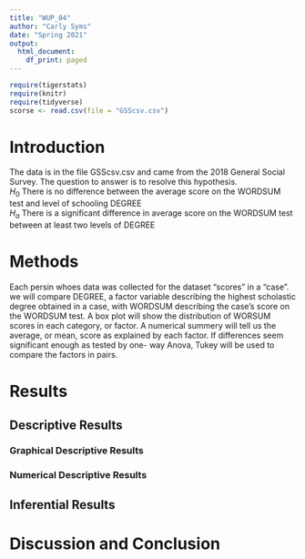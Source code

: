 ```yaml
---
title: "WUP_04"
author: "Carly Syms"
date: "Spring 2021"
output:
  html_document:
    df_print: paged
---
```


```r
require(tigerstats)
require(knitr)
require(tidyverse)
scorse <- read.csv(file = "GSScsv.csv")

```

# Introduction

<!--In this section you explain what you are trying to show.  Where did the data come from?  What is the research or other question you are trying to answer?!-->

The data is in the file GSScsv.csv and came from the 2018 General Social Survey.  The question to answer is to resolve this hypothesis.  
$H_0$ There is no difference between the average score on the WORDSUM test and level of schooling DEGREE  
$H_a$ There is a significant difference in average score on the WORDSUM test between at least two levels of DEGREE  

# Methods

<!--Decide on your methods:  use "variable analysis" or other appropriate descriptors.  Make sure to choose at least one graphical method and at least one numerical method.!-->

Each persin whoes data was collected for the dataset "scores" in a "case". we will compare DEGREE, a factor variable describing the highest scholastic degree obtained in a case, with WORDSUM describing the case's score on the WORDSUM test. A box plot will show the distribution of WORSUM scores in each category, or factor. A numerical summery will tell us the average, or mean, score as explained by each factor. If differences seem significant enough as tested by one- way Anova, Tukey will be used to compare the factors in pairs. 

# Results

<!--Divide this section into two sub-sections:  One for your descriptive  results and one for your inferential results.!-->

## Descriptive Results

### Graphical Descriptive Results

<!--Graphical results here.  Make sure to show your code.  Provide appropriate labels for axes, giving units if possible, and provide a good title for the graph, too.  Use the graphical results to describe the patterns if any that exist in the data as focused toward the research question!-->

### Numerical Descriptive Results

<!--Numerical results go here. Use the numerical results to describe the patterns if any that exist in the data as focused toward the research question!-->

## Inferential Results

<!--State hypothesis clearly.  Make sure your discussion of the inferential test covers all the aspects that the test output produces, such as test statistic, p-value etc.  Make a decision about the null hypothesis, explain the assumptions on which the selected test/procedure was based, and why the chosen procedure satisfys the assumptions and is appropriate to answer the research question!-->


# Discussion and Conclusion

<!--Discussion and conclusion here.  If you found a relationship be sure to consider whether the relationship occurs because one of the variavbles causes the other, or whether they perhasps are related for some other reason.  Watch the chapter 6 videos from the GeorgeTown videos collection.!-->
